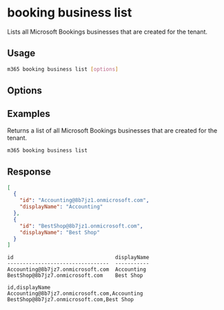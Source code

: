 
# booking business list

Lists all Microsoft Bookings businesses that are created for the tenant.

## Usage

```sh
m365 booking business list [options]
```

## Options

<Global />

## Examples

Returns a list of all Microsoft Bookings businesses that are created for the tenant.

```sh
m365 booking business list
```

## Response

<Tabs>
  <TabItem value="JSON">

  ```json
  [
    {
      "id": "Accounting@8b7jz1.onmicrosoft.com",
      "displayName": "Accounting"
    },
    {
      "id": "BestShop@8b7jz1.onmicrosoft.com",
      "displayName": "Best Shop"
    }
  ]
  ```

  </TabItem>
  <TabItem value="Text">

  ```text
  id                                 displayName
  ---------------------------------  -----------
  Accounting@8b7jz7.onmicrosoft.com  Accounting
  BestShop@8b7jz7.onmicrosoft.com    Best Shop
  ```

  </TabItem>
  <TabItem value="CSV">

  ```csv
  id,displayName
  Accounting@8b7jz7.onmicrosoft.com,Accounting
  BestShop@8b7jz7.onmicrosoft.com,Best Shop
  ```

  </TabItem>
</Tabs>

